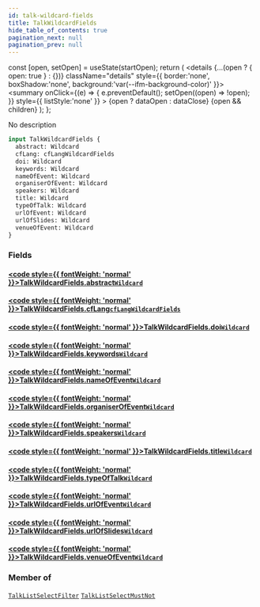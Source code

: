 ```yaml
---
id: talk-wildcard-fields
title: TalkWildcardFields
hide_table_of_contents: true
pagination_next: null
pagination_prev: null
---
```







  const [open, setOpen] = useState(startOpen);
  return (
    <details {...(open ? { open: true } : {})} className="details" style={{ border:'none', boxShadow:'none', background:'var(--ifm-background-color)' }}>
      <summary
        onClick={(e) => {
          e.preventDefault();
          setOpen((open) => !open);
        }}
        style={{ listStyle:'none' }}
      >
      {open ? dataOpen : dataClose}
      </summary>
      {open && children}
    </details>
  );
};




No description


```graphql
input TalkWildcardFields {
  abstract: Wildcard
  cfLang: cfLangWildcardFields
  doi: Wildcard
  keywords: Wildcard
  nameOfEvent: Wildcard
  organiserOfEvent: Wildcard
  speakers: Wildcard
  title: Wildcard
  typeOfTalk: Wildcard
  urlOfEvent: Wildcard
  urlOfSlides: Wildcard
  venueOfEvent: Wildcard
}
```




### Fields

#### [<code style={{ fontWeight: 'normal' }}>TalkWildcardFields.<b>abstract</b></code>](#)<Bullet />[`Wildcard`](/cris/inputs/wildcard) <Badge class="secondary" text="input"/>
> 
> 

#### [<code style={{ fontWeight: 'normal' }}>TalkWildcardFields.<b>cfLang</b></code>](#)<Bullet />[`cfLangWildcardFields`](/cris/inputs/cf-lang-wildcard-fields) <Badge class="secondary" text="input"/>
> 
> 

#### [<code style={{ fontWeight: 'normal' }}>TalkWildcardFields.<b>doi</b></code>](#)<Bullet />[`Wildcard`](/cris/inputs/wildcard) <Badge class="secondary" text="input"/>
> 
> 

#### [<code style={{ fontWeight: 'normal' }}>TalkWildcardFields.<b>keywords</b></code>](#)<Bullet />[`Wildcard`](/cris/inputs/wildcard) <Badge class="secondary" text="input"/>
> 
> 

#### [<code style={{ fontWeight: 'normal' }}>TalkWildcardFields.<b>nameOfEvent</b></code>](#)<Bullet />[`Wildcard`](/cris/inputs/wildcard) <Badge class="secondary" text="input"/>
> 
> 

#### [<code style={{ fontWeight: 'normal' }}>TalkWildcardFields.<b>organiserOfEvent</b></code>](#)<Bullet />[`Wildcard`](/cris/inputs/wildcard) <Badge class="secondary" text="input"/>
> 
> 

#### [<code style={{ fontWeight: 'normal' }}>TalkWildcardFields.<b>speakers</b></code>](#)<Bullet />[`Wildcard`](/cris/inputs/wildcard) <Badge class="secondary" text="input"/>
> 
> 

#### [<code style={{ fontWeight: 'normal' }}>TalkWildcardFields.<b>title</b></code>](#)<Bullet />[`Wildcard`](/cris/inputs/wildcard) <Badge class="secondary" text="input"/>
> 
> 

#### [<code style={{ fontWeight: 'normal' }}>TalkWildcardFields.<b>typeOfTalk</b></code>](#)<Bullet />[`Wildcard`](/cris/inputs/wildcard) <Badge class="secondary" text="input"/>
> 
> 

#### [<code style={{ fontWeight: 'normal' }}>TalkWildcardFields.<b>urlOfEvent</b></code>](#)<Bullet />[`Wildcard`](/cris/inputs/wildcard) <Badge class="secondary" text="input"/>
> 
> 

#### [<code style={{ fontWeight: 'normal' }}>TalkWildcardFields.<b>urlOfSlides</b></code>](#)<Bullet />[`Wildcard`](/cris/inputs/wildcard) <Badge class="secondary" text="input"/>
> 
> 

#### [<code style={{ fontWeight: 'normal' }}>TalkWildcardFields.<b>venueOfEvent</b></code>](#)<Bullet />[`Wildcard`](/cris/inputs/wildcard) <Badge class="secondary" text="input"/>
> 
> 



### Member of

[`TalkListSelectFilter`](/cris/inputs/talk-list-select-filter)  <Badge class="secondary" text="input"/><Bullet />[`TalkListSelectMustNot`](/cris/inputs/talk-list-select-must-not)  <Badge class="secondary" text="input"/>

